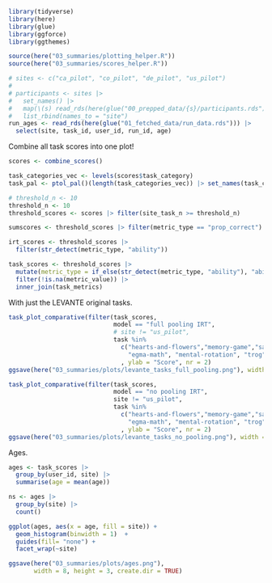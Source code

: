 ```r
library(tidyverse)
library(here)
library(glue)
library(ggforce)
library(ggthemes)

source(here("03_summaries/plotting_helper.R"))
source(here("03_summaries/scores_helper.R"))
```

```r
# sites <- c("ca_pilot", "co_pilot", "de_pilot", "us_pilot")
# 
# participants <- sites |>
#   set_names() |>
#   map(\(s) read_rds(here(glue("00_prepped_data/{s}/participants.rds")))) |>
#   list_rbind(names_to = "site")
run_ages <- read_rds(here(glue("01_fetched_data/run_data.rds"))) |>
  select(site, task_id, user_id, run_id, age)
```

Combine all task scores into one plot!

```r
scores <- combine_scores()

task_categories_vec <- levels(scores$task_category)
task_pal <- ptol_pal()(length(task_categories_vec)) |> set_names(task_categories_vec)
```


```r
# threshold_n <- 10
threshold_n <- 10
threshold_scores <- scores |> filter(site_task_n >= threshold_n)

sumscores <- threshold_scores |> filter(metric_type == "prop_correct")

irt_scores <- threshold_scores |>
  filter(str_detect(metric_type, "ability"))

task_scores <- threshold_scores |>
  mutate(metric_type = if_else(str_detect(metric_type, "ability"), "ability", metric_type)) |>
  filter(!is.na(metric_value)) |>
  inner_join(task_metrics) 
```


With just the LEVANTE original tasks. 

```r
task_plot_comparative(filter(task_scores, 
                             model == "full pooling IRT",
                             # site != "us_pilot", 
                             task %in% 
                               c("hearts-and-flowers","memory-game","same-different-selection", 
                                 "egma-math", "mental-rotation", "trog","vocab","theory-of-mind"))
                               , ylab = "Score", nr = 2)
ggsave(here("03_summaries/plots/levante_tasks_full_pooling.png"), width = 10, height = 6)
```

```r
task_plot_comparative(filter(task_scores, 
                             model == "no pooling IRT",
                             site != "us_pilot",
                             task %in% 
                               c("hearts-and-flowers","memory-game","same-different-selection", 
                                 "egma-math", "mental-rotation", "trog","vocab","theory-of-mind"))
                               , ylab = "Score", nr = 2)
ggsave(here("03_summaries/plots/levante_tasks_no_pooling.png"), width = 10, height = 6)
```

Ages. 

```r
ages <- task_scores |>
  group_by(user_id, site) |>
  summarise(age = mean(age))

ns <- ages |>
  group_by(site) |>
  count()

ggplot(ages, aes(x = age, fill = site)) + 
  geom_histogram(binwidth = 1)  + 
  guides(fill= "none") + 
  facet_wrap(~site)

ggsave(here("03_summaries/plots/ages.png"), 
       width = 8, height = 3, create.dir = TRUE)
```

